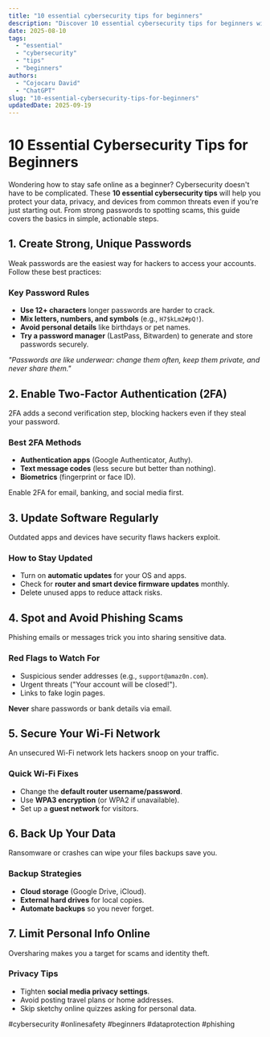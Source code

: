 ```yaml
---
title: "10 essential cybersecurity tips for beginners"
description: "Discover 10 essential cybersecurity tips for beginners with this in-depth guide, providing actionable insights and practical tips to boost your knowledge and results."
date: 2025-08-10
tags:
  - "essential"
  - "cybersecurity"
  - "tips"
  - "beginners"
authors:
  - "Cojocaru David"
  - "ChatGPT"
slug: "10-essential-cybersecurity-tips-for-beginners"
updatedDate: 2025-09-19
---
```


# 10 Essential Cybersecurity Tips for Beginners  

Wondering how to stay safe online as a beginner? Cybersecurity doesn't have to be complicated. These **10 essential cybersecurity tips** will help you protect your data, privacy, and devices from common threats even if you're just starting out. From strong passwords to spotting scams, this guide covers the basics in simple, actionable steps.  

## 1. Create Strong, Unique Passwords  

Weak passwords are the easiest way for hackers to access your accounts. Follow these best practices:  

### Key Password Rules  
- **Use 12+ characters** longer passwords are harder to crack.  
- **Mix letters, numbers, and symbols** (e.g., `H7$kLm2#pQ!`).  
- **Avoid personal details** like birthdays or pet names.  
- **Try a password manager** (LastPass, Bitwarden) to generate and store passwords securely.  

_"Passwords are like underwear: change them often, keep them private, and never share them."_  

## 2. Enable Two-Factor Authentication (2FA)  

2FA adds a second verification step, blocking hackers even if they steal your password.  

### Best 2FA Methods  
- **Authentication apps** (Google Authenticator, Authy).  
- **Text message codes** (less secure but better than nothing).  
- **Biometrics** (fingerprint or face ID).  

Enable 2FA for email, banking, and social media first.  

## 3. Update Software Regularly  

Outdated apps and devices have security flaws hackers exploit.  

### How to Stay Updated  
- Turn on **automatic updates** for your OS and apps.  
- Check for **router and smart device firmware updates** monthly.  
- Delete unused apps to reduce attack risks.  

## 4. Spot and Avoid Phishing Scams  

Phishing emails or messages trick you into sharing sensitive data.  

### Red Flags to Watch For  
- Suspicious sender addresses (e.g., `support@amaz0n.com`).  
- Urgent threats ("Your account will be closed!").  
- Links to fake login pages.  

**Never** share passwords or bank details via email.  

## 5. Secure Your Wi-Fi Network  

An unsecured Wi-Fi network lets hackers snoop on your traffic.  

### Quick Wi-Fi Fixes  
- Change the **default router username/password**.  
- Use **WPA3 encryption** (or WPA2 if unavailable).  
- Set up a **guest network** for visitors.  

## 6. Back Up Your Data  

Ransomware or crashes can wipe your files backups save you.  

### Backup Strategies  
- **Cloud storage** (Google Drive, iCloud).  
- **External hard drives** for local copies.  
- **Automate backups** so you never forget.  

## 7. Limit Personal Info Online  

Oversharing makes you a target for scams and identity theft.  

### Privacy Tips  
- Tighten **social media privacy settings**.  
- Avoid posting travel plans or home addresses.  
- Skip sketchy online quizzes asking for personal data.  

#cybersecurity #onlinesafety #beginners #dataprotection #phishing